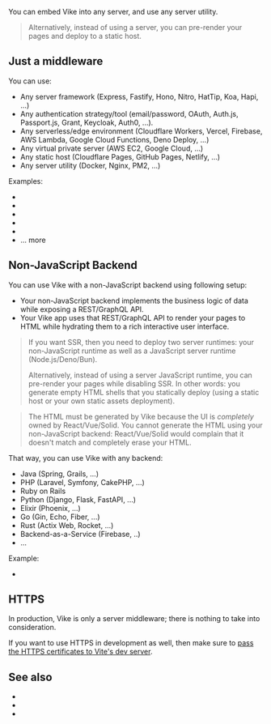 
You can embed Vike into any server, and use any server utility.

> Alternatively, instead of using a server, you can <Link href="/pre-rendering">pre-render</Link> your pages and deploy to a <Link href="/static-hosts">static host</Link>.

## Just a middleware

<JustAMiddleware />

You can use:
- Any server framework (Express, Fastify, Hono, Nitro, HatTip, Koa, Hapi, ...)
- Any authentication strategy/tool (email/password, OAuth, Auth.js, Passport.js, Grant, Keycloak, Auth0, ...).
- Any serverless/edge environment (Cloudflare Workers, Vercel, Firebase, AWS Lambda, Google Cloud Functions, Deno Deploy, ...)
- Any virtual private server (AWS EC2, Google Cloud, ...)
- Any static host (Cloudflare Pages, GitHub Pages, Netlify, ...)
- Any server utility (Docker, Nginx, PM2, ...)

Examples:

- <Link href="/express" />
- <Link href="/hono" />
- <Link href="/fastify" />
- <Link href="/docker" noBreadcrumb />
- <Link href="/nginx" />
- <Link href="/tools#server">... more</Link>


## Non-JavaScript Backend

You can use Vike with a non-JavaScript backend using following setup:
 - Your non-JavaScript backend implements the business logic of data while exposing a REST/GraphQL API.
 - Your Vike app uses that REST/GraphQL API to <Link href="/ssr">render your pages to HTML</Link> while <Link href="/hydration">hydrating</Link> them to a rich interactive user interface.

> If you want SSR, then you need to deploy two server runtimes: your non-JavaScript runtime as well as a JavaScript server runtime (Node.js/Deno/Bun).
>
> Alternatively, instead of using a server JavaScript runtime, you can <Link href="/pre-rendering">pre-render</Link> your pages while <Link href="/ssr">disabling SSR</Link>. In other words: you generate empty HTML shells that you statically deploy (using a <Link href="/static-hosts">static host</Link> or your own static assets deployment).

> The HTML must be generated by Vike because the UI is *completely* owned by React/Vue/Solid. You cannot generate the HTML using your non-JavaScript backend: React/Vue/Solid would <Link href="/hydration-mismatch">complain that it doesn't match</Link> and completely erase your HTML.

That way, you can use Vike with any backend:
- Java (Spring, Grails, ...)
- PHP (Laravel, Symfony, CakePHP, ...)
- Ruby on Rails
- Python (Django, Flask, FastAPI, ...)
- Elixir (Phoenix, ...)
- Go (Gin, Echo, Fiber, ...)
- Rust (Actix Web, Rocket, ...)
- Backend-as-a-Service (Firebase, ..)
- ...

Example:
- <Link href="/ruby-on-rails" />


## HTTPS

In production, Vike is only a server middleware; there is nothing to take into consideration.

If you want to use HTTPS in development as well, then make sure to [pass the HTTPS certificates to Vite's dev server](https://vitejs.dev/config/server-options.html#server-https).


## See also

- <Link href="/renderPage" />
- <Link href="/tools#server" />
- <Link href="/deploy" />
